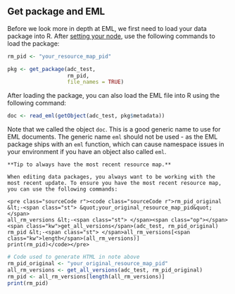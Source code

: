 ## Get package and EML

Before we look more in depth at EML, we first need to load your data package into R. After [setting your node](https://nceas.github.io/datateam-training/reference/set-dataone-nodes.html), use the following commands to load the package:

```r
rm_pid <- "your_resource_map_pid"

pkg <- get_package(adc_test,
                   rm_pid,
                   file_names = TRUE)
```

After loading the package, you can also load the EML file into R using the following command:

```r
doc <- read_eml(getObject(adc_test, pkg$metadata))
```

Note that we called the object `doc`. This is a good generic name to use for EML documents. The generic name `eml` should not be used - as the EML package ships with an `eml` function, which can cause namespace issues in your environment if you have an object also called `eml`.

```block
**Tip to always have the most recent resource map.**

When editing data packages, you always want to be working with the most recent update. To ensure you have the most recent resource map, you can use the following commands:

<pre class="sourceCode r"><code class="sourceCode r">rm_pid_original &lt;-<span class="st"> &quot;your_original_resource_map_pid&quot;</span>
all_rm_versions &lt;-<span class="st"> </span><span class="op"></span><span class="kw">get_all_versions</span>(adc_test, rm_pid_original)
rm_pid &lt;-<span class="st"> </span>all_rm_versions[<span class="kw">length</span>(all_rm_versions)]
print(rm_pid)</code></pre>
```

```r
# Code used to generate HTML in note above
rm_pid_original <- "your_original_resource_map_pid"
all_rm_versions <- get_all_versions(adc_test, rm_pid_original)
rm_pid <- all_rm_versions[length(all_rm_versions)]
print(rm_pid)
```
